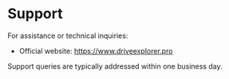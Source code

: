 # Support

For assistance or technical inquiries:

- Official website: https://www.driveexplorer.pro

Support queries are typically addressed within one business day.
